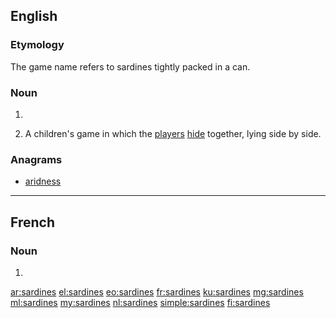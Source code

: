 ==English==

===Etymology===
The game name refers to sardines tightly packed in a can.

===Noun===
{{head|en|noun plural form}}

# {{plural of|sardine|lang=en}}
# {{context|uncountable|lang=en}} A children's game in which the [[player]]s [[hide]] together, lying side by side.

===Anagrams===
* [[aridness#English|aridness]]

----

==French==

===Noun===
{{head|fr|noun plural form|g=f}}

# {{plural of|sardine|lang=fr}}

[[ar:sardines]]
[[el:sardines]]
[[eo:sardines]]
[[fr:sardines]]
[[ku:sardines]]
[[mg:sardines]]
[[ml:sardines]]
[[my:sardines]]
[[nl:sardines]]
[[simple:sardines]]
[[fi:sardines]]